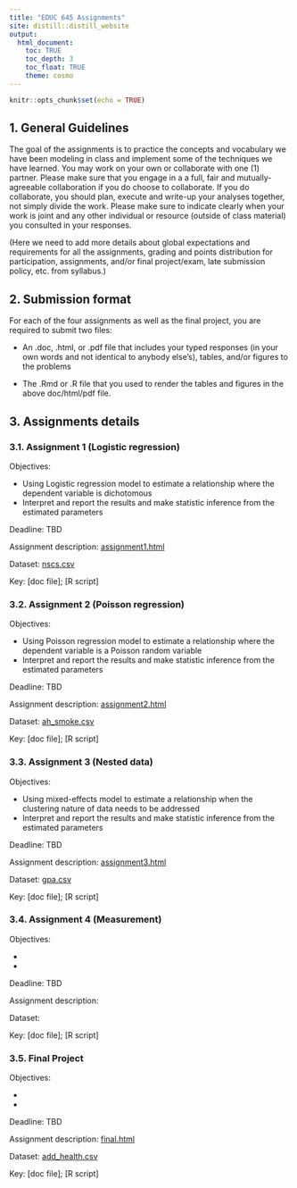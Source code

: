 ```yaml
---
title: "EDUC 645 Assignments"
site: distill::distill_website
output:
  html_document:
    toc: TRUE
    toc_depth: 3
    toc_float: TRUE
    theme: cosmo
---
```


```r
knitr::opts_chunk$set(echo = TRUE)
```

## 1. General Guidelines

The goal of the assignments is to practice the concepts and vocabulary we have been modeling in class and implement some of the techniques we have learned. You may work on your own or collaborate with one (1) partner. Please make sure that you engage in a a full, fair and mutually-agreeable collaboration if you do choose to collaborate. If you do collaborate, you should plan, execute and write-up your analyses together, not simply divide the work. Please make sure to indicate clearly when your work is joint and any other individual or resource (outside of class material) you consulted in your responses.

(Here we need to add more details about global expectations and requirements for all the assignments, grading and points distribution for participation, assignments, and/or final project/exam, late submission policy, etc. from syllabus.)

## 2. Submission format

For each of the four assignments as well as the final project, you are required to submit two files:  

 * An .doc, .html, or .pdf file that includes your typed responses (in your own words and not identical to anybody else's), tables, and/or figures to the problems  
   
 * The .Rmd or .R file that you used to render the tables and figures in the above doc/html/pdf file. 

## 3. Assignments details

### 3.1. Assignment 1 (Logistic regression)

Objectives:

 - Using Logistic regression model to estimate a relationship where the dependent variable is dichotomous
 - Interpret and report the results and make statistic inference from the estimated parameters
 
Deadline: TBD

Assignment description: [assignment1.html](./assignments/assignment01.html)

Dataset: [nscs.csv](./data/nscs.csv)

Key: [doc file]; [R script]

### 3.2. Assignment 2 (Poisson regression)

Objectives:

 - Using Poisson regression model to estimate a relationship where the dependent variable is a Poisson random variable
 - Interpret and report the results and make statistic inference from the estimated parameters
 
Deadline: TBD

Assignment description: [assignment2.html](./assignments/assignment02.html)

Dataset: [ah_smoke.csv](./data/ah_smoke.csv)

Key: [doc file]; [R script]

### 3.3. Assignment 3 (Nested data)

Objectives:

 - Using mixed-effects model to estimate a relationship when the clustering nature of data needs to be addressed
 - Interpret and report the results and make statistic inference from the estimated parameters
 
Deadline: TBD

Assignment description: [assignment3.html](./assignments/assignment03.html)

Dataset: [gpa.csv](./data/gpa.csv)

Key: [doc file]; [R script]

### 3.4. Assignment 4 (Measurement)

Objectives:

 - 
 - 
 
Deadline: TBD

Assignment description: 

Dataset: 

Key: [doc file]; [R script]

### 3.5. Final Project

Objectives:

 - 
 - 
 
Deadline: TBD

Assignment description: [final.html](./assignments/final.html)

Dataset: [add_health.csv](./data/add_health.csv)

Key: [doc file]; [R script]








